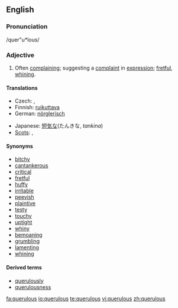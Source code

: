 ==English==

===Pronunciation===
/quer"u*lous/

===Adjective===
{{en-adj}}

# Often [[complain]]ing; suggesting a [[complaint]] in [[expression]]; [[fret|fretful]], [[whine|whining]].

====Translations====
{{trans-top|often complaining}}
* Czech: {{t-|cs|fňukavý|m}}, {{t-|cs|hašteřivý|m}}
* Finnish: [[ruikuttava]]
* German: [[nörglerisch]]
{{trans-mid}}
* Japanese: [[短気な]](たんきな, ''tankina'')
* [[Scots]]: {{t-|sco|fashious}}, {{t-|sco|girnie}}
{{trans-bottom}}

====Synonyms====
*[[bitchy]]
*[[cantankerous]]
*[[critical]]
*[[fretful]]
*[[huffy]]
*[[irritable]]
*[[peevish]]
*[[plaintive]]
*[[testy]]
*[[touchy]]
*[[uptight]]
*[[whiny]]
*[[bemoan]]ing
*[[grumble|grumbling]]
*[[lament]]ing
*[[whine|whining]]

====Derived terms====
*[[querulously]]
*[[querulousness]]

[[fa:querulous]]
[[io:querulous]]
[[te:querulous]]
[[vi:querulous]]
[[zh:querulous]]
